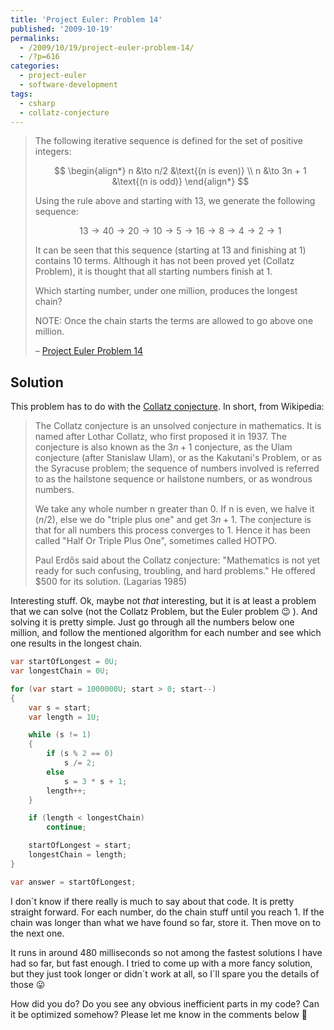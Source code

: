---
title: 'Project Euler: Problem 14'
published: '2009-10-19'
permalinks:
  - /2009/10/19/project-euler-problem-14/
  - /?p=616
categories:
  - project-euler
  - software-development
tags:
  - csharp
  - collatz-conjecture
---

> The following iterative sequence is defined for the set of positive integers:
>
> $$
> \begin{align*}
> n &\to n/2 &\text{(n is even)} \\
> n &\to 3n + 1 &\text{(n is odd)}
> \end{align*}
> $$
>
> Using the rule above and starting with $13$, we generate the following sequence:
>
> $$
> 13 \to 40 \to 20 \to 10 \to 5 \to 16 \to 8 \to 4 \to 2 \to 1
> $$
>
> It can be seen that this sequence (starting at $13$ and finishing at $1$) contains $10$ terms. Although it has not been proved yet (Collatz Problem), it is thought that all starting numbers finish at 1.
>
> Which starting number, under one million, produces the longest chain?
>
> NOTE: Once the chain starts the terms are allowed to go above one million.
>
> – [Project Euler Problem 14](https://projecteuler.net/problem=14)

## Solution

This problem has to do with the [Collatz conjecture](http://en.wikipedia.org/wiki/Collatz_conjecture). In short, from Wikipedia:

> The Collatz conjecture is an unsolved conjecture in mathematics. It is named after Lothar Collatz, who first proposed it in 1937. The conjecture is also known as the $3n + 1$ conjecture, as the Ulam conjecture (after Stanislaw Ulam), or as the Kakutani's Problem, or as the Syracuse problem; the sequence of numbers involved is referred to as the hailstone sequence or hailstone numbers, or as wondrous numbers.
>
> We take any whole number n greater than $0$. If n is even, we halve it ($n/2$), else we do "triple plus one" and get $3n+1$. The conjecture is that for all numbers this process converges to $1$. Hence it has been called "Half Or Triple Plus One", sometimes called HOTPO.
>
> Paul Erdős said about the Collatz conjecture: "Mathematics is not yet ready for such confusing, troubling, and hard problems." He offered $500 for its solution. (Lagarias 1985)

Interesting stuff. Ok, maybe not _that_ interesting, but it is at least a problem that we can solve (not the Collatz Problem, but the Euler problem 😉 ). And solving it is pretty simple. Just go through all the numbers below one million, and follow the mentioned algorithm for each number and see which one results in the longest chain.

```csharp
var startOfLongest = 0U;
var longestChain = 0U;

for (var start = 1000000U; start > 0; start--)
{
    var s = start;
    var length = 1U;

    while (s != 1)
    {
        if (s % 2 == 0)
            s /= 2;
        else
            s = 3 * s + 1;
        length++;
    }

    if (length < longestChain)
        continue;

    startOfLongest = start;
    longestChain = length;
}

var answer = startOfLongest;
```

I don´t know if there really is much to say about that code. It is pretty straight forward. For each number, do the chain stuff until you reach $1$. If the chain was longer than what we have found so far, store it. Then move on to the next one.

It runs in around 480 milliseconds so not among the fastest solutions I have had so far, but fast enough. I tried to come up with a more fancy solution, but they just took longer or didn´t work at all, so I´ll spare you the details of those 😛

How did you do? Do you see any obvious inefficient parts in my code? Can it be optimized somehow? Please let me know in the comments below 🙂
